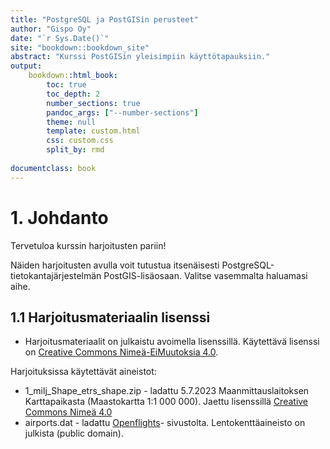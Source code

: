 ```yaml
---
title: "PostgreSQL ja PostGISin perusteet"
author: "Gispo Oy"   
date: "`r Sys.Date()`"
site: "bookdown::bookdown_site"
abstract: "Kurssi PostGISin yleisimpiin käyttötapauksiin."
output:
    bookdown::html_book:
        toc: true
        toc_depth: 2
        number_sections: true
        pandoc_args: ["--number-sections"]
        theme: null
        template: custom.html
        css: custom.css
        split_by: rmd
      
documentclass: book
---
```


# 1. Johdanto

Tervetuloa kurssin harjoitusten pariin!

Näiden harjoitusten avulla voit tutustua itsenäisesti PostgreSQL-tietokantajärjestelmän PostGIS-lisäosaan. Valitse vasemmalta haluamasi aihe.

## 1.1 Harjoitusmateriaalin lisenssi

- Harjoitusmateriaalit on julkaistu avoimella lisenssillä. Käytettävä lisenssi on [Creative Commons Nimeä-EiMuutoksia 4.0](https://creativecommons.org/licenses/by-nd/2.0/deed.fi).

Harjoituksissa käytettävät aineistot:

- 1_milj_Shape_etrs_shape.zip - ladattu 5.7.2023 Maanmittauslaitoksen Karttapaikasta (Maastokartta 1:1 000 000). Jaettu lisenssillä [Creative Commons Nimeä 4.0](https://creativecommons.org/licenses/by/4.0/deed.fi)
- airports.dat - ladattu [Openflights](https://openflights.org/data.html)- sivustolta. Lentokenttäaineisto on julkista (public domain).